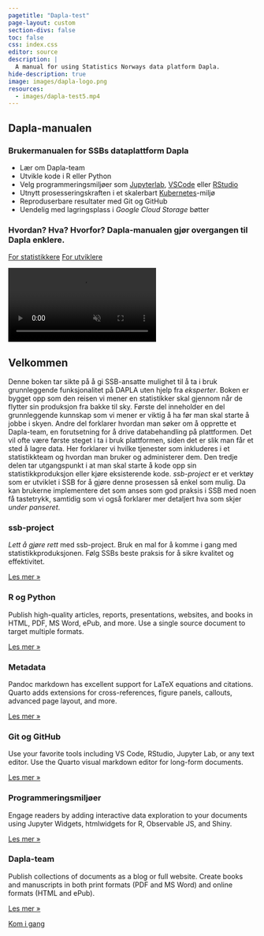 ```yaml
---
pagetitle: "Dapla-test"
page-layout: custom
section-divs: false
toc: false
css: index.css
editor: source
description: | 
  A manual for using Statistics Norways data platform Dapla.
hide-description: true
image: images/dapla-logo.png
resources: 
  - images/dapla-test5.mp4
---
```


::: {.hero-banner}


::: {.content-block}

::: {.hero-text}
# Dapla-manualen

### Brukermanualen for SSBs dataplattform Dapla

- Lær om Dapla-team
- Utvikle kode i R eller Python
- Velg programmeringsmiljøer som [Jupyterlab](https://jupyter.org/), [VSCode](https://code.visualstudio.com/docs/editor/vscode-web) eller [RStudio](https://posit.co/products/open-source/rstudio-server/)
- Utnytt prosesseringskraften i et skalerbart [Kubernetes](https://kubernetes.io/)-miljø
- Reproduserbare resultater med Git og GitHub
- Uendelig med lagringsplass i *Google Cloud Storage* bøtter

### Hvordan? Hva? Hvorfor? Dapla-manualen gjør overgangen til Dapla enklere.

::: {.hero-buttons}
[For statistikkere](./statistikkere/introduksjon.qmd){.btn-action-primary .btn-action .btn .btn-success .btn-lg role="button"}
[For utviklere](docs/guide/){#btn-guide .btn-action .btn .btn-info .btn-lg role="button"}
::: 
:::

::: {.hero-animation}

<video autoplay muted playsinline loop>
<source src="images/dapla-animation.mp4" type="video/mp4"/>
</video>
:::

:::


:::


::: {.hello-quarto .alt-background}
::: {.content-block}


# Velkommen   


Denne boken tar sikte på å gi SSB-ansatte mulighet til å ta i bruk grunnleggende funksjonalitet på DAPLA uten hjelp fra *eksperter*. Boken er bygget opp som den reisen vi mener en statistikker skal gjennom når de flytter sin produksjon fra bakke til sky. Første del inneholder en del grunnleggende kunnskap som vi mener er viktig å ha før man skal starte å jobbe i skyen. Andre del forklarer hvordan man søker om å opprette et Dapla-team, en forutsetning for å drive databehandling på plattformen. Det vil ofte være første steget i ta i bruk plattformen, siden det er slik man får et sted å lagre data. Her forklarer vi hvilke tjenester som inkluderes i et statistikkteam og hvordan man bruker og administerer dem. Den tredje delen tar utgangspunkt i at man skal starte å kode opp sin statistikkproduksjon eller kjøre eksisterende kode. *ssb-project* er et verktøy som er utviklet i SSB for å gjøre denne prosessen så enkel som mulig. Da kan brukerne implementere det som anses som god praksis i SSB med noen få tastetrykk, samtidig som vi også forklarer mer detaljert hva som skjer *under panseret*.





::: {.grid}


:::
:::
:::


::: {.content-block}
::: {.features}

::: {.feature}
### ssb-project
*Lett å gjøre rett* med ssb-project. Bruk en mal for å komme i gang med statistikkproduksjonen. Følg SSBs beste praksis for å sikre kvalitet og effektivitet.

::: {.learn-more}
[Les mer »](statistikkere/test.qmd)
:::
:::

::: {.feature}
### R og Python
Publish high-quality articles, reports, presentations, websites, and books in HTML, PDF, MS Word, ePub, and more. Use a single source document to target multiple formats.

::: {.learn-more}
[Les mer »](statistikkere/test.qmd)
:::
:::

::: {.feature}
### Metadata
Pandoc markdown has excellent support for LaTeX equations and citations. Quarto adds extensions for cross-references, figure panels, callouts, advanced page layout, and more.

::: {.learn-more}
[Les mer »](statistikkere/test.qmd)
:::
:::

::: {.feature}
### Git og GitHub
Use your favorite tools including VS Code, RStudio, Jupyter Lab, or any text editor. Use the Quarto visual markdown editor for long-form documents.

::: {.learn-more}
[Les mer »](statistikkere/test.qmd)
:::
:::

::: {.feature}
### Programmeringsmiljøer
Engage readers by adding interactive data exploration to your documents using Jupyter Widgets, htmlwidgets for R, Observable JS, and Shiny.

::: {.learn-more}
[Les mer »](statistikkere/test.qmd)
:::
:::

::: {.feature}
### Dapla-team
Publish collections of documents as a blog or full website. Create books and manuscripts in both print formats (PDF and MS Word) and online formats (HTML and ePub).

::: {.learn-more}
[Les mer »](statistikkere/test.qmd)
:::
:::

:::
:::

::: {.get-started .alt-background}
::: {.content-block}

[Kom i gang](statistikkere/test.qmd){.btn-action-primary  .btn-action .btn .btn-success .btn-lg role="button" style="margin-top: 1em;"}

:::
:::

